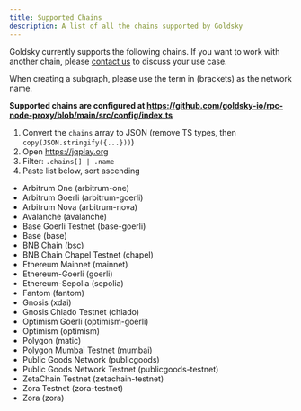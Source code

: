 ```yaml
---
title: Supported Chains
description: A list of all the chains supported by Goldsky
---
```


Goldsky currently supports the following chains. If you want to work with another chain, please [contact us](mailto:support@goldsky.com?subject=Supported%20Chains) to discuss your use case.

When creating a subgraph, please use the term in (brackets) as the network name.

<Note>

**Supported chains are configured at https://github.com/goldsky-io/rpc-node-proxy/blob/main/src/config/index.ts**

1. Convert the `chains` array to JSON (remove TS types, then `copy(JSON.stringify({...}))`)
2. Open https://jqplay.org
3. Filter: `.chains[] | .name`
4. Paste list below, sort ascending

</Note>

- Arbitrum One (arbitrum-one)
- Arbitrum Goerli (arbitrum-goerli)
- Arbitrum Nova (arbitrum-nova)
- Avalanche (avalanche)
- Base Goerli Testnet (base-goerli)
- Base (base)
- BNB Chain (bsc)
- BNB Chain Chapel Testnet (chapel)
- Ethereum Mainnet (mainnet)
- Ethereum-Goerli (goerli)
- Ethereum-Sepolia (sepolia)
- Fantom (fantom)
- Gnosis (xdai)
- Gnosis Chiado Testnet (chiado)
- Optimism Goerli (optimism-goerli)
- Optimism (optimism)
- Polygon (matic)
- Polygon Mumbai Testnet (mumbai)
- Public Goods Network (publicgoods)
- Public Goods Network Testnet (publicgoods-testnet)
- ZetaChain Testnet (zetachain-testnet)
- Zora Testnet (zora-testnet)
- Zora (zora)
